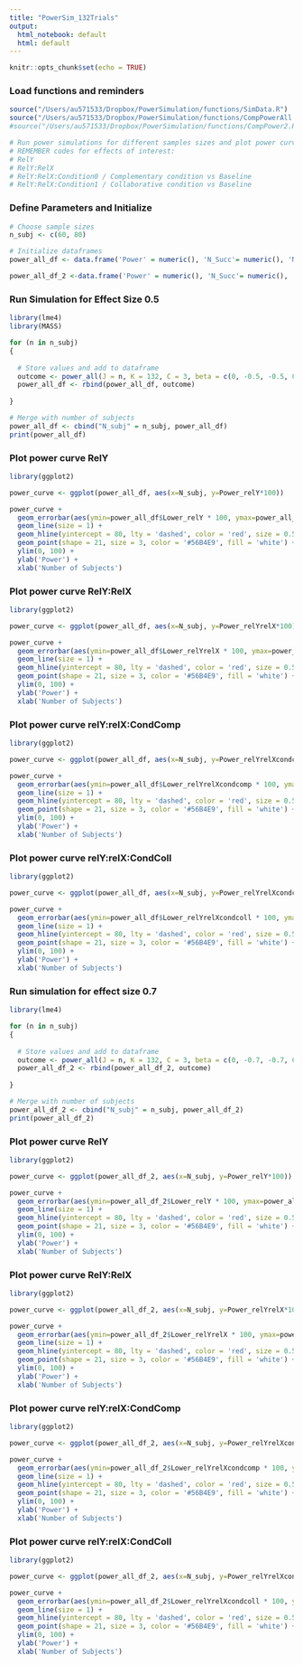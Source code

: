 ```yaml
---
title: "PowerSim_132Trials"
output:
  html_notebook: default
  html: default
---
```


```r
knitr::opts_chunk$set(echo = TRUE)
```

### Load functions and reminders 
``` r

source("/Users/au571533/Dropbox/PowerSimulation/functions/SimData.R")
source("/Users/au571533/Dropbox/PowerSimulation/functions/CompPowerAll.R")
#source("/Users/au571533/Dropbox/PowerSimulation/functions/CompPower2.R")

# Run power simulations for different samples sizes and plot power curve
# REMEMBER codes for effects of interest:
# RelY
# RelY:RelX
# RelY:RelX:Condition0 / Complementary condition vs Baseline
# RelY:RelX:Condition1 / Collaborative condition vs Baseline
```

### Define Parameters and Initialize
``` r

# Choose sample sizes
n_subj <- c(60, 80)

# Initialize dataframes
power_all_df <- data.frame('Power' = numeric(), 'N_Succ'= numeric(), 'N_Trials'= numeric(), 'Lower' = numeric(), 'Upper'= numeric())

power_all_df_2 <-data.frame('Power' = numeric(), 'N_Succ'= numeric(), 'N_Trials'= numeric(), 'Lower' = numeric(), 'Upper'= numeric())

```

### Run Simulation for Effect Size 0.5
```r
library(lme4)
library(MASS)

for (n in n_subj)
{
  
  # Store values and add to dataframe
  outcome <- power_all(J = n, K = 132, C = 3, beta = c(0, -0.5, -0.5, 0.5, 0.5), n.sims = 100)
  power_all_df <- rbind(power_all_df, outcome)
  
}

# Merge with number of subjects
power_all_df <- cbind("N_subj" = n_subj, power_all_df)
print(power_all_df)
```

### Plot power curve RelY
``` r
library(ggplot2)

power_curve <- ggplot(power_all_df, aes(x=N_subj, y=Power_relY*100)) 

power_curve + 
  geom_errorbar(aes(ymin=power_all_df$Lower_relY * 100, ymax=power_all_df$Upper_relY * 100),  color = '#56B4E9') +
  geom_line(size = 1) +
  geom_hline(yintercept = 80, lty = 'dashed', color = 'red', size = 0.5) +
  geom_point(shape = 21, size = 3, color = '#56B4E9', fill = 'white') +
  ylim(0, 100) +
  ylab('Power') +
  xlab('Number of Subjects') 


```

### Plot power curve RelY:RelX
``` r
library(ggplot2)

power_curve <- ggplot(power_all_df, aes(x=N_subj, y=Power_relYrelX*100)) 

power_curve + 
  geom_errorbar(aes(ymin=power_all_df$Lower_relYrelX * 100, ymax=power_all_df$Upper_relYrelX * 100),  color = '#56B4E9') +
  geom_line(size = 1) +
  geom_hline(yintercept = 80, lty = 'dashed', color = 'red', size = 0.5) +
  geom_point(shape = 21, size = 3, color = '#56B4E9', fill = 'white') +
  ylim(0, 100) +
  ylab('Power') +
  xlab('Number of Subjects') 


```
### Plot power curve relY:relX:CondComp
``` r
library(ggplot2)

power_curve <- ggplot(power_all_df, aes(x=N_subj, y=Power_relYrelXcondcomp*100)) 

power_curve + 
  geom_errorbar(aes(ymin=power_all_df$Lower_relYrelXcondcomp * 100, ymax=power_all_df$Upper_relYrelXcondcomp * 100),  color = '#56B4E9') +
  geom_line(size = 1) +
  geom_hline(yintercept = 80, lty = 'dashed', color = 'red', size = 0.5) +
  geom_point(shape = 21, size = 3, color = '#56B4E9', fill = 'white') +
  ylim(0, 100) +
  ylab('Power') +
  xlab('Number of Subjects') 


```

### Plot power curve relY:relX:CondColl
``` r
library(ggplot2)

power_curve <- ggplot(power_all_df, aes(x=N_subj, y=Power_relYrelXcondcoll*100)) 

power_curve + 
  geom_errorbar(aes(ymin=power_all_df$Lower_relYrelXcondcoll * 100, ymax=power_all_df$Upper_relYrelXcondcoll * 100),  color = '#56B4E9') +
  geom_line(size = 1) +
  geom_hline(yintercept = 80, lty = 'dashed', color = 'red', size = 0.5) +
  geom_point(shape = 21, size = 3, color = '#56B4E9', fill = 'white') +
  ylim(0, 100) +
  ylab('Power') +
  xlab('Number of Subjects') 

```

### Run simulation for effect size 0.7

```r
library(lme4)

for (n in n_subj)
{
  
  # Store values and add to dataframe
  outcome <- power_all(J = n, K = 132, C = 3, beta = c(0, -0.7, -0.7, 0.7, 0.7), n.sims = 100)
  power_all_df_2 <- rbind(power_all_df_2, outcome)
  
}

# Merge with number of subjects
power_all_df_2 <- cbind("N_subj" = n_subj, power_all_df_2)
print(power_all_df_2)
```


### Plot power curve RelY
``` r
library(ggplot2)

power_curve <- ggplot(power_all_df_2, aes(x=N_subj, y=Power_relY*100)) 

power_curve + 
  geom_errorbar(aes(ymin=power_all_df_2$Lower_relY * 100, ymax=power_all_df_2$Upper_relY * 100),  color = '#56B4E9') +
  geom_line(size = 1) +
  geom_hline(yintercept = 80, lty = 'dashed', color = 'red', size = 0.5) +
  geom_point(shape = 21, size = 3, color = '#56B4E9', fill = 'white') +
  ylim(0, 100) +
  ylab('Power') +
  xlab('Number of Subjects') 


```

### Plot power curve RelY:RelX
``` r
library(ggplot2)

power_curve <- ggplot(power_all_df_2, aes(x=N_subj, y=Power_relYrelX*100)) 

power_curve + 
  geom_errorbar(aes(ymin=power_all_df_2$Lower_relYrelX * 100, ymax=power_all_df_2$Upper_relYrelX * 100),  color = '#56B4E9') +
  geom_line(size = 1) +
  geom_hline(yintercept = 80, lty = 'dashed', color = 'red', size = 0.5) +
  geom_point(shape = 21, size = 3, color = '#56B4E9', fill = 'white') +
  ylim(0, 100) +
  ylab('Power') +
  xlab('Number of Subjects') 


```
### Plot power curve relY:relX:CondComp
``` r
library(ggplot2)

power_curve <- ggplot(power_all_df_2, aes(x=N_subj, y=Power_relYrelXcondcomp*100)) 

power_curve + 
  geom_errorbar(aes(ymin=power_all_df_2$Lower_relYrelXcondcomp * 100, ymax=power_all_df_2$Upper_relYrelXcondcomp * 100),  color = '#56B4E9') +
  geom_line(size = 1) +
  geom_hline(yintercept = 80, lty = 'dashed', color = 'red', size = 0.5) +
  geom_point(shape = 21, size = 3, color = '#56B4E9', fill = 'white') +
  ylim(0, 100) +
  ylab('Power') +
  xlab('Number of Subjects') 


```

### Plot power curve relY:relX:CondColl
``` r
library(ggplot2)

power_curve <- ggplot(power_all_df_2, aes(x=N_subj, y=Power_relYrelXcondcoll*100)) 

power_curve + 
  geom_errorbar(aes(ymin=power_all_df_2$Lower_relYrelXcondcoll * 100, ymax=power_all_df_2$Upper_relYrelXcondcoll * 100),  color = '#56B4E9') +
  geom_line(size = 1) +
  geom_hline(yintercept = 80, lty = 'dashed', color = 'red', size = 0.5) +
  geom_point(shape = 21, size = 3, color = '#56B4E9', fill = 'white') +
  ylim(0, 100) +
  ylab('Power') +
  xlab('Number of Subjects') 

```
